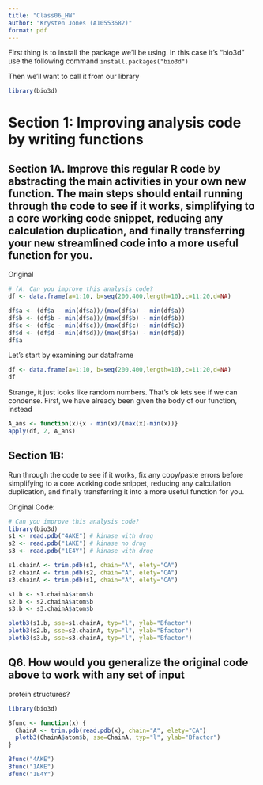 ```yaml
---
title: "Class06_HW"
author: "Krysten Jones (A10553682)"
format: pdf
---
```

First thing is to install the package we'll be using. In this case it's "bio3d"
use the following command `install.packages("bio3d")`

Then we'll want to call it from our library
```r
library(bio3d)
```

# Section 1: Improving analysis code by writing functions
## Section 1A. Improve this regular R code by abstracting the main activities in your own new function. The main steps should entail running through the code to see if it works, simplifying to a core working code snippet, reducing any calculation duplication, and finally transferring your new streamlined code into a more useful function for you.

Original

```r
# (A. Can you improve this analysis code?
df <- data.frame(a=1:10, b=seq(200,400,length=10),c=11:20,d=NA)

df$a <- (df$a - min(df$a))/(max(df$a) - min(df$a))
df$b <- (df$b - min(df$a))/(max(df$b) - min(df$b))
df$c <- (df$c - min(df$c))/(max(df$c) - min(df$c))
df$d <- (df$d - min(df$d))/(max(df$a) - min(df$d))
df$a

```

Let's start by examining our dataframe
```r
df <- data.frame(a=1:10, b=seq(200,400,length=10),c=11:20,d=NA)
df
```

Strange, it just looks like random numbers. That's ok lets see if we can condense. First, we have already been given the body of our function, instead
```r
A_ans <- function(x){x - min(x)/(max(x)-min(x))} 
apply(df, 2, A_ans)
```

## Section 1B:
Run through the code to see if it works, fix any copy/paste errors before simplifying to a core working code snippet, reducing any calculation duplication, and finally transferring it into a more useful function for you.

Original Code:
```r
# Can you improve this analysis code?
library(bio3d)
s1 <- read.pdb("4AKE") # kinase with drug
s2 <- read.pdb("1AKE") # kinase no drug
s3 <- read.pdb("1E4Y") # kinase with drug

s1.chainA <- trim.pdb(s1, chain="A", elety="CA")
s2.chainA <- trim.pdb(s2, chain="A", elety="CA")
s3.chainA <- trim.pdb(s1, chain="A", elety="CA")

s1.b <- s1.chainA$atom$b
s2.b <- s2.chainA$atom$b
s3.b <- s3.chainA$atom$b

plotb3(s1.b, sse=s1.chainA, typ="l", ylab="Bfactor")
plotb3(s2.b, sse=s2.chainA, typ="l", ylab="Bfactor")
plotb3(s3.b, sse=s3.chainA, typ="l", ylab="Bfactor")
```

## Q6. How would you generalize the original code above to work with any set of input
protein structures?

```r
library(bio3d)

Bfunc <- function(x) {
  ChainA <- trim.pdb(read.pdb(x), chain="A", elety="CA")
  plotb3(ChainA$atom$b, sse=ChainA, typ="l", ylab="Bfactor")
}

Bfunc("4AKE")
Bfunc("1AKE")
Bfunc("1E4Y")
```










